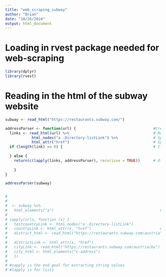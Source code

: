 ```yaml
---
title: "web_scraping_subway"
author: "Brian"
date: "10/26/2024"
output: html_document
---
```


# Loading in rvest package needed for web-scraping

```r
library(dplyr)
library(rvest)
```

# Reading in the html of the subway website

```r
subway <- read_html("https://restaurants.subway.com/")
```



```r
addressParser <- function(url) {                                   #Creating a function for parsing addresses on the Subway website
  links <- read_html(url) %>%                                      # Read in the html url and referring it to links in the function
            html_nodes("a .Directory-listLink") %>%                # Specifying the css selector to refer to the country link
            html_attr("href")                                      # Specifying the attribute to further specify the country link *** Not sure if this is necessary
  if (length(link) == 0) {                                         # If the link does not have the same css selector (exit for loop?)
    
  } else {
    return(c(lapply(links, addressParser), recurisve = TRUE))      # Otherwise, repeat the loop until it doesn't (should return be under the if statement???)
  
    }
}

addressParser(subway)


# 
# 
#  <- subway %>%
#   html_elements("a")                                                # See html source code for data within this tag
# 
# sapply(urls, function (x) {
#   testcountryLink <- html_nodes("a .Directory-listLink") 
#   countryLink <- html_attr(x, "href")                               # Pulling the links that all pertain to a country through calling the attribute "href"
#   district_html <- read_html("https://restaurants.subway.com/austria")  # Right now Austria is hard-coded but eventually have to figure out a way to automate the reading of all countries (regexp?)
#                                                                         # Most countries are divided into districts which introduces 3 levels but some aren't, so they would have 2 levels (*might need an if statement or 2 scrapers)
#   districtLink <- html_attr(x, "href")
#   cityLink <- read_html("https://restaurants.subway.com/austria/bu")
#   city_html <- html_elements("c-address")
#   })
# 
# #sapply is the end goal for extracting string values
# #lapply is for lists
```
